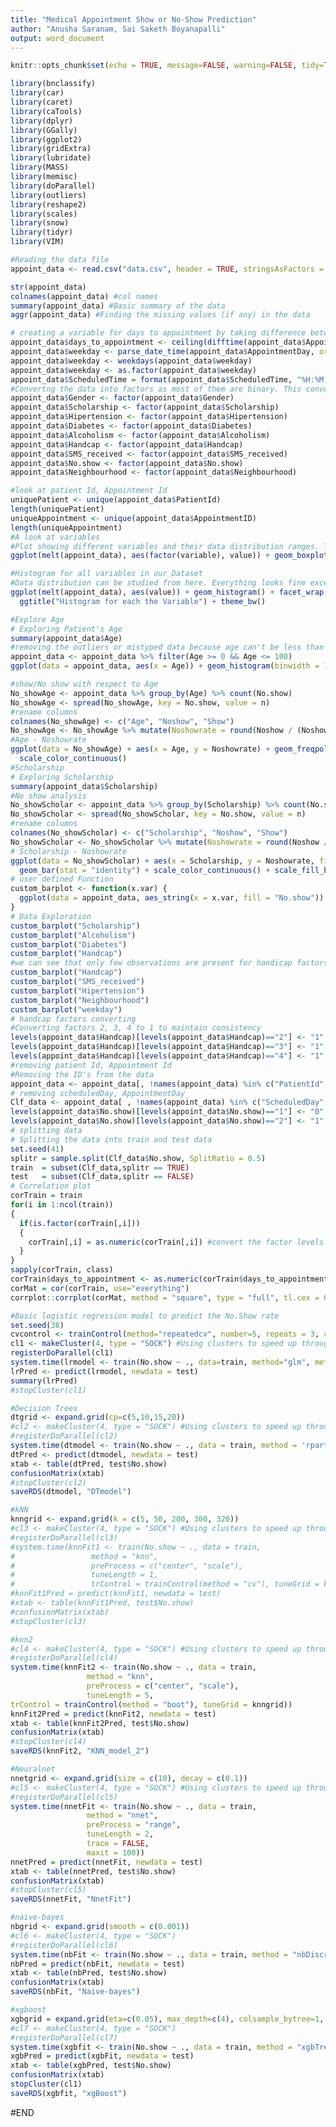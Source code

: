 ---
title: "Medical Appointment Show or No-Show Prediction"
author: "Anusha Saranam, Sai Saketh Boyanapalli"
output: word_document
---

```{r setup, include=FALSE}
knitr::opts_chunk$set(echo = TRUE, message=FALSE, warning=FALSE, tidy=TRUE)
```

```{r Packages required}
library(bnclassify)
library(car)
library(caret)
library(caTools)
library(dplyr)
library(GGally)
library(ggplot2)
library(gridExtra)
library(lubridate)
library(MASS)
library(memisc)
library(doParallel)
library(outliers)
library(reshape2)
library(scales)
library(snow)
library(tidyr)
library(VIM)
```

```{r import data}
#Reading the data file
appoint_data <- read.csv("data.csv", header = TRUE, stringsAsFactors = FALSE)
```

```{r preliminary Data Exploration}
str(appoint_data)
colnames(appoint_data) #col names
summary(appoint_data) #Basic summary of the data
aggr(appoint_data) #Finding the missing values (if any) in the data
```

```{r feature engineering}
# creating a variable for days to appointment by taking difference between scheduled day and appointment day
appoint_data$days_to_appointment <- ceiling(difftime(appoint_data$AppointmentDay, appoint_data$ScheduledDay, units = "days"))
appoint_data$weekday <- parse_date_time(appoint_data$AppointmentDay, orders=c('Ymd HMS','dmY HM'))
appoint_data$weekday <- weekdays(appoint_data$weekday)
appoint_data$weekday <- as.factor(appoint_data$weekday)
appoint_data$ScheduledTime = format(appoint_data$ScheduledTime, "%H:%M:%S")
#Convertng the data into factors as most of them are binary. This conversion helps for further analysis.
appoint_data$Gender <- factor(appoint_data$Gender)
appoint_data$Scholarship <- factor(appoint_data$Scholarship)
appoint_data$Hipertension <- factor(appoint_data$Hipertension)
appoint_data$Diabetes <- factor(appoint_data$Diabetes)
appoint_data$Alcoholism <- factor(appoint_data$Alcoholism)
appoint_data$Handcap <- factor(appoint_data$Handcap)
appoint_data$SMS_received <- factor(appoint_data$SMS_received)
appoint_data$No.show <- factor(appoint_data$No.show)
appoint_data$Neighbourhood <- factor(appoint_data$Neighbourhood)
```

```{r Data Exploration}
#look at patient Id, Appointment Id
uniquePatient <- unique(appoint_data$PatientId)
length(uniquePatient)
uniqueAppointment <- unique(appoint_data$AppointmentID)
length(uniqueAppointment)
#A look at variables
#Plot showing different variables and their data distribution ranges. There may be a chance of multiple outliers in Patient ID, Appointment ID. But They have no significance as they are ID's
ggplot(melt(appoint_data), aes(factor(variable), value)) + geom_boxplot() + facet_wrap(~variable, scale="free") +ggtitle("Boxplot of Different Variables") + theme_bw()

#Histogram for all variables in our Dataset
#Data distribution can be studied from here. Everything looks fine except for Age which is a right skewed distribution (positively skewed)
ggplot(melt(appoint_data), aes(value)) + geom_histogram() + facet_wrap(~variable, scale="free") +
  ggtitle("Histogram for each the Variable") + theme_bw()

#Explore Age
# Exploring Patient's Age
summary(appoint_data$Age)
#removing the outliers or mistyped data because age can't be less than zero
appoint_data <- appoint_data %>% filter(Age >= 0 && Age <= 100)
ggplot(data = appoint_data, aes(x = Age)) + geom_histogram(binwidth = 10) + theme_bw()

#show/No show with respect to Age
No_showAge <- appoint_data %>% group_by(Age) %>% count(No.show)
No_showAge <- spread(No_showAge, key = No.show, value = n)
#rename columns
colnames(No_showAge) <- c("Age", "Noshow", "Show")
No_showAge <- No_showAge %>% mutate(Noshowrate = round(Noshow / (Noshow + Show), digits = 3))
#Age - Noshowrate
ggplot(data = No_showAge) + aes(x = Age, y = Noshowrate) + geom_freqpoly(stat = "identity", aes(colour=Age)) +
  scale_color_continuous()
#Scholarship
# Exploring Scholarship
summary(appoint_data$Scholarship)
#No show analysis
No_showScholar <- appoint_data %>% group_by(Scholarship) %>% count(No.show)
No_showScholar <- spread(No_showScholar, key = No.show, value = n)
#rename columns
colnames(No_showScholar) <- c("Scholarship", "Noshow", "Show")
No_showScholar <- No_showScholar %>% mutate(Noshowrate = round(Noshow / (Noshow + Show), digits = 3))
# Scholarship - Noshowrate
ggplot(data = No_showScholar) + aes(x = Scholarship, y = Noshowrate, fill = Scholarship) +
  geom_bar(stat = "identity") + scale_color_continuous() + scale_fill_brewer(palette = "Dark2")
# user defined Function
custom_barplot <- function(x.var) {
  ggplot(data = appoint_data, aes_string(x = x.var, fill = "No.show")) + geom_bar() + scale_fill_brewer(palette = "Dark2")
} 
# Data Exploration
custom_barplot("Scholarship")
custom_barplot("Alcoholism")
custom_barplot("Diabetes")
custom_barplot("Handcap")
#we can see that only few observations are present for handicap factors 2,3,4 which indicates the no of handicaps of a person.
custom_barplot("Handcap")
custom_barplot("SMS_received")
custom_barplot("Hipertension")
custom_barplot("Neighbourhood")
custom_barplot("weekday")
# handcap factors converting
#Converting factors 2, 3, 4 to 1 to maintain consistency
levels(appoint_data$Handcap)[levels(appoint_data$Handcap)=="2"] <- "1"
levels(appoint_data$Handcap)[levels(appoint_data$Handcap)=="3"] <- "1"
levels(appoint_data$Handcap)[levels(appoint_data$Handcap)=="4"] <- "1"
#removing patient Id, Appointment Id
#Removing the ID's from the data
appoint_data <- appoint_data[, !names(appoint_data) %in% c("PatientId", "AppointmentID")]
# removing scheduledDay, AppointmentDay
Clf_data <- appoint_data[ , !names(appoint_data) %in% c("ScheduledDay", "AppointmentDay")]
levels(appoint_data$No.show)[levels(appoint_data$No.show)=="1"] <- "0"
levels(appoint_data$No.show)[levels(appoint_data$No.show)=="2"] <- "1"
# splitting data
# Splitting the data into train and test data
set.seed(41)
splitr = sample.split(Clf_data$No.show, SplitRatio = 0.5)
train  = subset(Clf_data,splitr == TRUE)
test   = subset(Clf_data,splitr == FALSE)
# Correlation plot
corTrain = train
for(i in 1:ncol(train))
{
  if(is.factor(corTrain[,i]))
  {
    corTrain[,i] = as.numeric(corTrain[,i]) #convert the factor levels into numeric.
  }
}
sapply(corTrain, class)
corTrain$days_to_appointment <- as.numeric(corTrain$days_to_appointment)
corMat = cor(corTrain, use="everything")
corrplot::corrplot(corMat, method = "square", type = "full", tl.cex = 0.8, insig = "pch") #order of correlation strength
```

```{r Modelling Algorithms}
#Basic logistic regression model to predict the No.Show rate
set.seed(38)
cvcontrol <- trainControl(method="repeatedcv", number=5, repeats = 3, classProbs = TRUE, summaryFunction = twoClassSummary)
cl1 <- makeCluster(4, type = "SOCK") #Using clusters to speed up through parallel processing
registerDoParallel(cl1)
system.time(lrmodel <- train(No.show ~ ., data=train, method="glm", metric = "ROC", family = "binomial", trControl = cvcontrol))
lrPred <- predict(lrmodel, newdata = test)
summary(lrPred)
#stopCluster(cl1)

#Decision Trees
dtgrid <- expand.grid(cp=c(5,10,15,20))
#cl2 <- makeCluster(4, type = "SOCK") #Using clusters to speed up through parallel processing
#registerDoParallel(cl2)
system.time(dtmodel <- train(No.show ~ ., data = train, method = 'rpart', trControl = cvcontrol, tuneGrid = dtgrid ))
dtPred <- predict(dtmodel, newdata = test)
xtab <- table(dtPred, test$No.show)
confusionMatrix(xtab)
#stopCluster(cl2)
saveRDS(dtmodel, "DTmodel")

#kNN
knngrid <- expand.grid(k = c(5, 50, 200, 300, 320))
#cl3 <- makeCluster(4, type = "SOCK") #Using clusters to speed up through parallel processing
#registerDoParallel(cl3)
#system.time(knnFit1 <- train(No.show ~ ., data = train,
#                 method = "knn",
#                 preProcess = c("center", "scale"),
#                 tuneLength = 1,
#                 trControl = trainControl(method = "cv"), tuneGrid = knngrid))
#knnFit1Pred = predict(knnFit1, newdata = test)
#xtab <- table(knnFit1Pred, test$No.show)
#confusionMatrix(xtab)
#stopCluster(cl3)

#knn2
#cl4 <- makeCluster(4, type = "SOCK") #Using clusters to speed up through parallel processing
#registerDoParallel(cl4)
system.time(knnFit2 <- train(No.show ~ ., data = train,
                 method = "knn",
                 preProcess = c("center", "scale"),
                 tuneLength = 5,
trControl = trainControl(method = "boot"), tuneGrid = knngrid))
knnFit2Pred = predict(knnFit2, newdata = test)
xtab <- table(knnFit2Pred, test$No.show)
confusionMatrix(xtab)
#stopCluster(cl4)
saveRDS(knnFit2, "KNN_model_2")

#Neuralnet
nnetgrid <- expand.grid(size = c(10), decay = c(0.1))
#cl5 <- makeCluster(4, type = "SOCK") #Using clusters to speed up through parallel processing
#registerDoParallel(cl5)
system.time(nnetFit <- train(No.show ~ ., data = train,
                 method = "nnet",
                 preProcess = "range",
                 tuneLength = 2,
                 trace = FALSE,
                 maxit = 100))
nnetPred = predict(nnetFit, newdata = test)
xtab <- table(nnetPred, test$No.show)
confusionMatrix(xtab)
#stopCluster(cl5)
saveRDS(nnetFit, "NnetFit")

#naive-bayes
nbgrid <- expand.grid(smooth = c(0.001))
#cl6 <- makeCluster(4, type = "SOCK")
#registerDoParallel(cl6)
system.time(nbFit <- train(No.show ~ ., data = train, method = "nbDiscrete", trControl = cvcontrol, tuneGrid = nbgrid))
nbPred = predict(nbFit, newdata = test)
xtab <- table(nbPred, test$No.show)
confusionMatrix(xtab)
saveRDS(nbFit, "Naive-bayes")

#xgboost
xgbgrid = expand.grid(eta=c(0.05), max_depth=c(4), colsample_bytree=1, subsample=1, nrounds=1501, gamma=0, min_child_weight=5)
#cl7 <- makeCluster(4, type = "SOCK")
#registerDoParallel(cl7)
system.time(xgbfit <- train(No.show ~ ., data = train, method = "xgbTree", trControl = cvcontrol, tuneGrid = xgbgrid))
xgbPred = predict(xgbFit, newdata = test)
xtab <- table(xgbPred, test$No.show)
confusionMatrix(xtab)
stopCluster(cl1)
saveRDS(xgbfit, "xgBoost")
```

#END